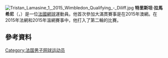 {{blpunsourced|time=2015-07-02T16:51:07+00:00}}
{{expand|time=2015-07-02T16:51:07+00:00}}
[[File:Tristan_Lamasine_1,_2015_Wimbledon_Qualifying_-_Diliff.jpg|thumb]]
'''特里斯坦·拉馬希尼'''（{{lang-fr|'''Tristan Lamasine'''}}，{{bd|1993年|3月5日}}）是一位[[法國|法國]][[網球|網球]]運動員。他首次參加大滿貫賽事是在2015年澳網。在2015年法網和2015年溫網賽事中，他打入了第二輪的比賽。

==參考資料==
{{reflist}}

{{Sport-bio-stub}}

{{Authority control}}
{{DEFAULTSORT:Lamasine, Tristan}}
[[Category:法国男子网球运动员|Category:法国男子网球运动员]]